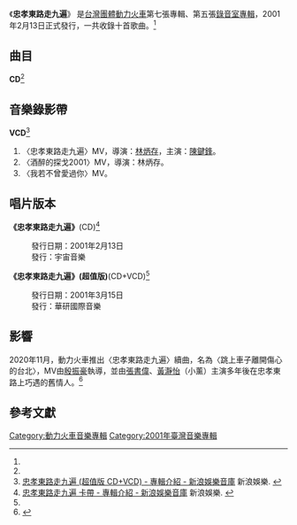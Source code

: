 {{Infobox Album
| Name  = 忠孝東路走九遍
| Type  = 專輯
| Cover  = 忠孝東路走九遍.jpg
| Artist  = [[動力火車|動力火車]]
| Released   = 2001年2月13日<ref name="hitHm">[http://www.hitoradio.com/newweb/1426album 動力火車 / 忠孝東路走九遍 - Hitoradio‧Hit Fm --華人音樂入口指標] {{Wayback|url=http://www.hitoradio.com/newweb/1426album |date=20201116091959 }} hit HM. {{zh-hant}}</ref>
| Recorded  = 2001年<ref name="isrc">[http://isrc.ncl.edu.tw/music_view.aspx?item=1769 動力火車 / 忠孝東路走九遍 - 國際標準錄音錄影資料代碼查詢系統] {{Wayback|url=http://isrc.ncl.edu.tw/music_view.aspx?item=1769 |date=20190610193509 }} ISRC. {{zh-tw}}</ref>
| Genre = [[華語流行音樂|華語流行音樂]]
| Length = 45:29<ref name="isrc" />
| Label = {{hlist|[[老虎唱片|老虎唱片]]<ref name="isrc" />|[[華研國際音樂|宇宙唱片]]<ref>{{cite web |title=星發行 |url=https://www.mtv.com.tw/release_detail.php?d=726}}</ref>}}
| Producer =
| Last album = [[百萬全紀錄|百萬全紀錄]]<br /><small>2000年</small>
| This album = '''忠孝東路走九遍'''<br /><small>2001年</small>
| Next album = [[UPS不斷電|UPS不斷電]]<br /><small>2002年</small>
}}
《'''忠孝東路走九遍'''》 是[[台灣|台灣]][[團體|團體]][[動力火車|動力火車]]第七張專輯、第五張[[錄音室專輯|錄音室專輯]]，2001年2月13日正式發行，一共收錄十首歌曲。<ref name="hitHm" />

==曲目==
'''CD'''<ref name="isrc" />
{{Tracklist
| title1 = 酒醉的探戈2001
| music1 = [[Romuald_Lipko|Romuald Lipko]]
| lyrics1 = [[鄔裕康|鄔裕康]]
| arranger1 = [[林揮斌|林揮斌]]
| producer1 = 
| longnote1 = 
| length1 = 4:32

| title2 = 忠孝東路走九遍
| music2 = [[郭子|郭子]]
| lyrics2 = 鄔裕康
| arranger2 = [[屠穎|屠穎]]
| producer2 = 
| longnote2 = 主打歌<ref name="hitHm" /><br />[[女力報到|女力報到]]插曲<br>[[TVBS|TVBS]]港劇《[[創世紀_(電視劇)|創世紀]]》主題曲
| length2 = 4:48

| title3 = 我若不曾愛過你
| music3 = [[謝銘祐|謝銘祐]]
| lyrics3 = 謝銘祐
| arranger3 = 屠穎
| producer3 = 
| longnote3 = 
| length3 = 4:34

| title4 = 寄生人
| music4 = [[KT|KT]]<br />[[陳信安|陳信安]]
| lyrics4 = [[林志年|林志年]]
| arranger4 = [[洪敬堯|洪敬堯]]
| producer4 = 
| longnote4 = 
| length4 = 4:30

| title5 = 亂亂的
| music5 = [[馬賴羅揚|馬賴羅揚]]
| lyrics5 = 馬賴羅揚
| arranger5 = [[黃中岳|黃中岳]]
| producer5 = 
| longnote5 = 
| length5 = 4:20

| title6 = 酒醉的探戈
| music6 = [[陳金明|陳金明]]
| lyrics6 = [[張宗榮|張宗榮]]
| arranger6 = [[江建民|江建民]]<br />[[洪信傑|洪信傑]]
| producer6 = 
| longnote6 = 
| length6 = 5:07

| title7 = 回家
| music7 = [[謝亨芳|謝亨芳]]
| lyrics7 = 鄔郁康
| arranger7 = 陳信安
| producer7 = 
| longnote7 = 
| length7 = 5:10

| title8 = Selena
| music8 = [[顏志琳|顏志琳]]<br />[[郭文琮|郭文琮]]
| lyrics8 = 郭文琮
| arranger8 = 黃中岳
| producer8 = 
| longnote8 = 
| length8 = 5:14

| title9 = 管你嫁給誰
| music9 = [[林揮斌|林揮斌]]
| lyrics9 = 林揮斌<br />鄔郁康
| arranger9 = 林揮斌
| producer9 = 
| longnote9 = 
| length9 = 2:13

| title10 = 好吧
| music10 = [[尤秋興|尤秋興]]
| lyrics10 = 尤秋興
| arranger10 = 尤秋興
| producer10 = 
| longnote10 = 
| length10 = 5:01

| total_length = 45:29
}}

==音樂錄影帶==
'''VCD'''<ref name="sinaMusic">[http://ent.sina.com.tw/music/product/123034# 忠孝東路走九遍 (超值版 CD+VCD) - 專輯介紹 - 新浪娛樂音庫] {{Wayback|url=http://ent.sina.com.tw/music/product/123034 |date=20191115065530 }} 新浪娛樂. {{zh-tw}}</ref>
#〈忠孝東路走九遍〉MV，導演：[[林炳存|林炳存]]，主演：[[陳鍵鋒|陳鍵鋒]]。
#〈酒醉的探戈2001〉MV，導演：林炳存。
#〈我若不曾愛過你〉MV。

==唱片版本==
{{col-begin}}
{{col-2}}
'''《忠孝東路走九遍》'''(CD)<ref>[http://ent.sina.com.tw/music/product/123023# 忠孝東路走九遍 卡帶 - 專輯介紹 - 新浪娛樂音庫] {{Wayback|url=http://ent.sina.com.tw/music/product/123023 |date=20160403120120 }} 新浪娛樂. {{zh-tw}}</ref>
:發行日期：2001年2月13日
:發行：宇宙音樂
{{col-2}}
'''《忠孝東路走九遍》(超值版)'''(CD+VCD)<ref name="sinaMusic" />
:發行日期：2001年3月15日
:發行：華研國際音樂
{{col-end}}

==影響==

2020年11月，動力火車推出〈忠孝東路走九遍〉續曲，名為〈跳上車子離開傷心的台北〉，MV由[[殷振豪|殷振豪]]執導，並由[[張書偉|張書偉]]、[[黃瀞怡|黃瀞怡]]（小薰）主演多年後在忠孝東路上巧遇的舊情人。<ref>{{cite news |title=動力火車翻玩《忠孝東路》譜續曲　小薰張書偉助陣撒洋蔥 |url=https://tw.appledaily.com/entertainment/20201104/VMAULJUMPZHQJC5FPOEQYDGEZQ/ |accessdate=2020-11-09 |work=[[臺灣蘋果日報|蘋果日報]] |date=2020-11-04 |archive-date=2020-11-15 |archive-url=https://web.archive.org/web/20201115165654/https://tw.appledaily.com/entertainment/20201104/VMAULJUMPZHQJC5FPOEQYDGEZQ/ |dead-url=no }}</ref>

==參考文獻==
<references/>

[[Category:動力火車音樂專輯|Category:動力火車音樂專輯]]
[[Category:2001年臺灣音樂專輯|Category:2001年臺灣音樂專輯]]